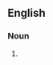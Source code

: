 {{also|saddle-bags|saddle bags}}
==English==

===Noun===
{{head|en|noun form}}

# {{plural of|saddlebag|lang=en}}